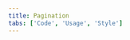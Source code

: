 ```yaml
---
title: Pagination
tabs: ['Code', 'Usage', 'Style']
---
```


<ComponentCode
  name="Pagination"
  component="pagination"
  variation="pagination"
  experimental="true"
  hasReactVersion="true"
/>

<ComponentDocs component="pagination" />
